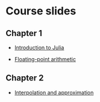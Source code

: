 # Course slides

## Chapter 1

- [Introduction to Julia](slides/julia.html)

- [Floating-point arithmetic](slides/roundoff.html)

## Chapter 2

- [Interpolation and approximation](slides/interpolation.html)
